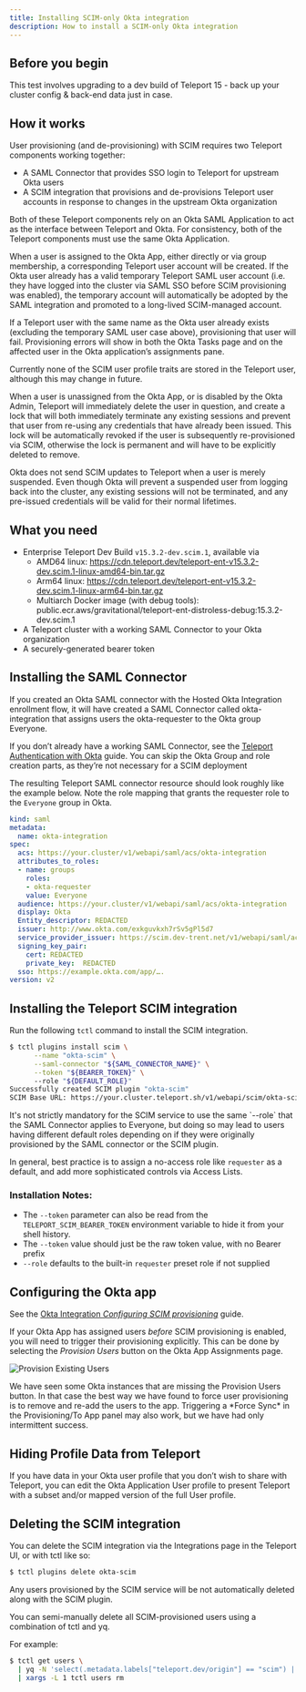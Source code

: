 ```yaml
---
title: Installing SCIM-only Okta integration
description: How to install a SCIM-only Okta integration
---
```


## Before you begin
This test involves upgrading to a dev build of Teleport 15 - back up your
cluster config & back-end data just in case.

## How it works
User provisioning (and de-provisioning) with SCIM requires two Teleport
components working together:

 * A SAML Connector that provides SSO login to Teleport for upstream Okta users
 * A SCIM integration that provisions and de-provisions Teleport user accounts
   in response to changes in the upstream Okta organization

Both of these Teleport components rely on an Okta SAML Application to act as the
interface between Teleport and Okta. For consistency, both of 
the Teleport components must use the same Okta Application.

When a user is assigned to the Okta App, either directly or via group
membership, a corresponding Teleport user account will be created. If the Okta
user already has a valid temporary Teleport SAML user account (i.e. they have
logged into the cluster via SAML SSO before SCIM provisioning was enabled), the
temporary account will automatically be adopted by the SAML integration and
promoted to a long-lived SCIM-managed account.

If a Teleport user with the same name as the Okta user already exists (excluding the temporary SAML user case above), provisioning that user will fail. Provisioning errors will show in both the Okta Tasks page and on the affected user in the Okta application’s assignments pane.

<Admonition type="note">
Currently none of the SCIM user profile traits are stored in the Teleport user, although this may change in future. 
</Admonition>

When a user is unassigned from the Okta App, or is disabled by the Okta Admin, Teleport will immediately delete the user in question, and create a lock that will both immediately terminate any existing sessions and prevent that user from re-using any credentials that have already been issued. This lock will be automatically revoked if the user is subsequently re-provisioned via SCIM, otherwise the lock is permanent and will have to be explicitly deleted to remove.

<Admonition type="warning">
Okta does not send SCIM updates to Teleport when a user is merely suspended. Even though Okta will prevent a suspended user from logging back into the cluster, any existing sessions will not be terminated, and any pre-issued credentials will be valid for their normal lifetimes.
</Admonition>

## What you need
 * Enterprise Teleport Dev Build `v15.3.2-dev.scim.1`, available via 
   * AMD64 linux: https://cdn.teleport.dev/teleport-ent-v15.3.2-dev.scim.1-linux-amd64-bin.tar.gz 
   * Arm64 linux: https://cdn.teleport.dev/teleport-ent-v15.3.2-dev.scim.1-linux-arm64-bin.tar.gz
   * Multiarch Docker image (with debug tools): public.ecr.aws/gravitational/teleport-ent-distroless-debug:15.3.2-dev.scim.1
 * A Teleport cluster with a working SAML Connector to your Okta organization
 * A securely-generated bearer token


## Installing the SAML Connector
If you created an Okta SAML connector with the Hosted Okta Integration enrollment
flow, it will have created a SAML Connector called okta-integration that assigns
users the okta-requester to the Okta group Everyone.

If you don’t already have a working SAML Connector, see the 
[Teleport Authentication with Okta](../../access-controls/sso/okta) guide. You
can skip the Okta Group and role creation parts, as they’re not necessary for a
SCIM deployment

The resulting Teleport SAML connector resource should look roughly like the 
example below. Note the role mapping that grants the requester role to the
`Everyone` group in Okta.

```yaml
kind: saml
metadata:
  name: okta-integration
spec:
  acs: https://your.cluster/v1/webapi/saml/acs/okta-integration
  attributes_to_roles:
  - name: groups
    roles:
    - okta-requester
    value: Everyone
  audience: https://your.cluster/v1/webapi/saml/acs/okta-integration
  display: Okta
  Entity_descriptor: REDACTED 
  issuer: http://www.okta.com/exkguvkxh7rSv5gPl5d7
  service_provider_issuer: https://scim.dev-trent.net/v1/webapi/saml/acs/okta-integration
  signing_key_pair:
    cert: REDACTED
    private_key:  REDACTED
  sso: https://example.okta.com/app/….
version: v2
```

## Installing the Teleport SCIM integration
Run the following `tctl` command to install the SCIM integration.

```bash
$ tctl plugins install scim \
      --name "okta-scim" \
      --saml-connector "${SAML_CONNECTOR_NAME}" \
      --token "${BEARER_TOKEN}" \ 
      --role "${DEFAULT_ROLE}"
Successfully created SCIM plugin "okta-scim"
SCIM Base URL: https://your.cluster.teleport.sh/v1/webapi/scim/okta-scim
```

<Admonition type="note">
It's not strictly mandatory for the SCIM service to use the same `--role` that
the SAML Connector applies to Everyone, but doing so may lead to users having
different default roles depending on if they were originally provisioned by the
SAML connector or the SCIM plugin.
</Admonition>

In general, best practice is to assign a no-access role like `requester` as a
default, and add more sophisticated controls via Access Lists.

### Installation Notes:
 * The `--token` parameter can also be read from the `TELEPORT_SCIM_BEARER_TOKEN`
   environment variable to hide it from your shell history. 
 * The `--token` value should just be the raw token value, with no Bearer prefix
 * `--role` defaults to the built-in `requester` preset role if not supplied

## Configuring the Okta app
See the [Okta Integration *Configuring SCIM provisioning*](../hosted-guide.mdx#configuring-scim-provisioning) guide. 

If your Okta App has assigned users *before* SCIM provisioning is enabled, you
will need to trigger their provisioning explicitly. This can be done by
selecting the *Provision Users* button on the Okta App Assignments page.

![Provision Existing Users](../../../img/enterprise/plugins/okta/scim-provision-existing-users.png)

<Admonition>
We have seen some Okta instances that are missing the Provision Users button. 
In that case the best way we have found to force user provisioning is to remove 
and re-add the users to the app. Triggering a *Force Sync* in the Provisioning/To 
App panel may also work, but we have had only intermittent success. 
</Admonition>

## Hiding Profile Data from Teleport
If you have data in your Okta user profile that you don’t wish to share with
Teleport, you can edit the Okta Application User profile to present Teleport 
with a subset and/or mapped version of the full User profile. 

## Deleting the SCIM integration

You can delete the SCIM integration via the Integrations page in the Teleport UI,
or with tctl like so:

```bash
$ tctl plugins delete okta-scim
```

<Admonition type="warning">
Any users provisioned by the SCIM service will be not automatically deleted
along with the SCIM plugin.
</Admonition>

You can semi-manually delete all SCIM-provisioned users using a combination of 
tctl and yq. 

For example:
```bash
$ tctl get users \
  | yq -N 'select(.metadata.labels["teleport.dev/origin"] == "scim") | .metadata.name' \
  | xargs -L 1 tctl users rm
```
